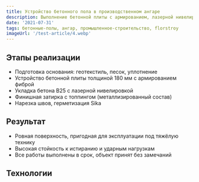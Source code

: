 ```yaml
---
title: Устройство бетонного пола в производственном ангаре
description: Выполнение бетонной плиты с армированием, лазерной нивелировкой и финишной затиркой на объекте площадью 950 м²
date: '2021-07-31'
tags: бетонные-полы, ангар, промышленное-строительство, florstroy
imageUrl: '/test-article/4.webp'
---
```


<Quote
  content="Проект реализован в условиях ограниченного доступа техники, с соблюдением всех требований по ровности и прочности."
  author="FlorStroy"
  cite="https://florstroy.ru/"
/>

## Этапы реализации

- Подготовка основания: геотекстиль, песок, уплотнение  
- Устройство бетонной плиты толщиной 180 мм с армированием фиброй  
- Укладка бетона B25 с лазерной нивелировкой  
- Финишная затирка с топпингом (металлизированный состав)  
- Нарезка швов, герметизация Sika  

<ArticleImage src="/test-article/4.webp" alt="Общий вид готового пола в ангаре" />

## Результат

- Ровная поверхность, пригодная для эксплуатации под тяжёлую технику  
- Высокая стойкость к истиранию и ударным нагрузкам  
- Все работы выполнены в срок, объект принят без замечаний  

<Quote
  content="Бетонный пол выдерживает интенсивную эксплуатацию, включая погрузчики и штабелёры."
  author="Инженер проекта"
  cite="https://florstroy.ru/"
/>

## Технологии

<Code
  code="Бетон B25 W6 F200  
Армирование: фибра 25 кг/м³  
Топпинг: металлизированный, 6 кг/м²  
Герметик: Sika ProSeal  
Оборудование: лазерная рейка, затирочные машины, шовный резчик"
  language="text"
/>

